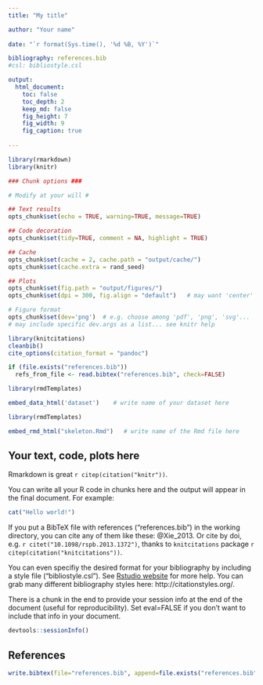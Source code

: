 ```yaml
---
title: "My title"

author: "Your name"
          
date: "`r format(Sys.time(), '%d %B, %Y')`"

bibliography: references.bib
#csl: bibliostyle.csl

output:
  html_document:
    toc: false
    toc_depth: 2
    keep_md: false
    fig_height: 7
    fig_width: 9
    fig_caption: true
    
---
```







```r

library(rmarkdown)
library(knitr)

### Chunk options ###

# Modify at your will #

## Text results
opts_chunk$set(echo = TRUE, warning=TRUE, message=TRUE)

## Code decoration
opts_chunk$set(tidy=TRUE, comment = NA, highlight = TRUE)

## Cache
opts_chunk$set(cache = 2, cache.path = "output/cache/")
opts_chunk$set(cache.extra = rand_seed)

## Plots
opts_chunk$set(fig.path = "output/figures/")
opts_chunk$set(dpi = 300, fig.align = "default")   # may want 'center' sometimes

# Figure format
opts_chunk$set(dev='png')  # e.g. choose among 'pdf', 'png', 'svg'...
# may include specific dev.args as a list... see knitr help


```


```r

library(knitcitations)
cleanbib()   
cite_options(citation_format = "pandoc")

if (file.exists("references.bib")) 
  refs_from_file <- read.bibtex("references.bib", check=FALSE)

```



```r

library(rmdTemplates)

embed_data_html('dataset')    # write name of your dataset here

```




```r

library(rmdTemplates)

embed_rmd_html("skeleton.Rmd")   # write name of the Rmd file here

```





## Your text, code, plots here

Rmarkdown is great `r citep(citation("knitr"))`. 

You can write all your R code in chunks here and the output will appear in the final document. For example:

```r
cat("Hello world!")
```


If you put a BibTeX file with references ("references.bib") in the working directory, you can cite any of them like these: @Xie_2013. Or cite by doi, e.g. `r citet("10.1098/rspb.2013.1372")`, thanks to `knitcitations` package `r citep(citation("knitcitations"))`. 

You can even specifiy the desired format for your bibliography by including a style file ("bibliostyle.csl"). See [Rstudio website](http://rmarkdown.rstudio.com/authoring_bibliographies_and_citations.html) for more help. You can grab many different bibliography styles here: http://citationstyles.org/.

There is a chunk in the end to provide your session info at the end of the document (useful for reproducibility). Set eval=FALSE if you don't want to include that info in your document.


```r
devtools::sessionInfo()
```


## References

```r
write.bibtex(file="references.bib", append=file.exists("references.bib"))

```





